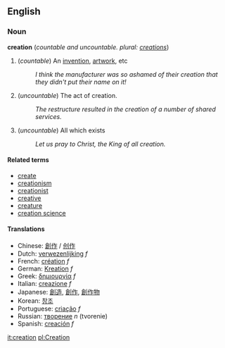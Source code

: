 ==English==
===Noun===
'''creation''' (''countable and uncountable. plural: [[creations]]'')

# (''countable'') An [[invention]], [[artwork]], etc
#:''I think the manufacturer was so ashamed of their creation that they didn't put their name on it!''
# (''uncountable'') The act of creation.
#:''The restructure resulted in the creation of a number of shared services.''
# (''uncountable'') All which exists<!-- biblical / philosophical sense? -->
#:''Let us pray to Christ, the King of all creation.''

====Related terms====
*[[create]]
*[[creationism]]
*[[creationist]]
*[[creative]]
*[[creature]]
*[[creation science]]

====Translations====
*Chinese: [[創作]] / [[创作]]
*Dutch: [[verwezenlijking]] ''f''
*French: [[création]] ''f''
*German: [[Kreation]] ''f''
*Greek: [[δημιουργία]] ''f''
*Italian: [[creazione]] ''f''
*Japanese: [[創造]], [[創作]], [[創作物]]
*Korean: [[창조]]
*Portuguese: [[criação]] ''f''
*Russian: [[творение]] ''n'' (tvorenie)
*Spanish: [[creación]] ''f''

[[it:creation]]
[[pl:Creation]]